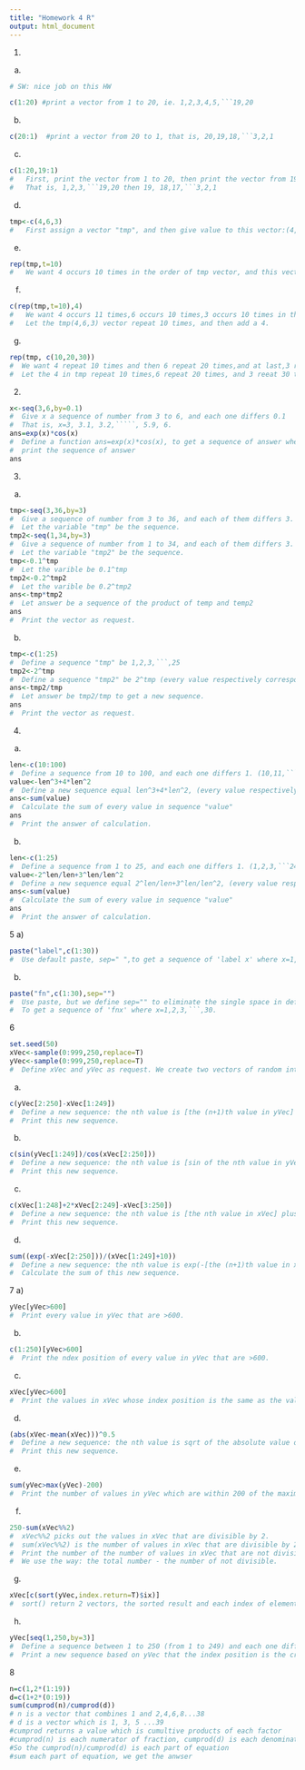 ```yaml
---
title: "Homework 4 R"  
output: html_document
---
```

1.
a)
```r
# SW: nice job on this HW

c(1:20) #print a vector from 1 to 20, ie. 1,2,3,4,5,```19,20
```

b)

```r
c(20:1)  #print a vector from 20 to 1, that is, 20,19,18,```3,2,1
```

c)
```r
c(1:20,19:1)  
#   First, print the vector from 1 to 20, then print the vector from 19 to 1.
#   That is, 1,2,3,```19,20 then 19, 18,17,```3,2,1
```

d)
```r
tmp<-c(4,6,3)
#   First assign a vector "tmp", and then give value to this vector:(4,6,3)
```

e)
```r
rep(tmp,t=10)  
#   We want 4 occurs 10 times in the order of tmp vector, and this vector end in a 3, that is let the tmp(4,6,3) vector repeat 10 times.
```

f)
```r
c(rep(tmp,t=10),4)
#   We want 4 occurs 11 times,6 occurs 10 times,3 occurs 10 times in the order of tmp vector, and this vector end in a 4.
#   Let the tmp(4,6,3) vector repeat 10 times, and then add a 4.
```

g)
```r
rep(tmp, c(10,20,30))
#  We want 4 repeat 10 times and then 6 repeat 20 times,and at last,3 repeat 30 times.
#  Let the 4 in tmp repeat 10 times,6 repeat 20 times, and 3 reeat 30 times.
```

2.
```r
x<-seq(3,6,by=0.1)
#  Give x a sequence of number from 3 to 6, and each one differs 0.1
#  That is, x=3, 3.1, 3.2,`````, 5.9, 6.
ans=exp(x)*cos(x)
#  Define a function ans=exp(x)*cos(x), to get a sequence of answer when x=3, 3.1, 3.2 ```5.9, 6.
#  print the sequence of answer
ans
```

3.
a)
```r
tmp<-seq(3,36,by=3) 
#  Give a sequence of number from 3 to 36, and each of them differs 3. 
#  Let the variable "tmp" be the sequence.
tmp2<-seq(1,34,by=3)
#  Give a sequence of number from 1 to 34, and each of them differs 3.
#  Let the variable "tmp2" be the sequence.
tmp<-0.1^tmp
#  Let the varible be 0.1^tmp
tmp2<-0.2^tmp2
#  Let the varible be 0.2^tmp2
ans<-tmp*tmp2
#  Let answer be a sequence of the product of temp and temp2
ans
#  Print the vector as request.
```

b)
```r
tmp<-c(1:25)
#  Define a sequence "tmp" be 1,2,3,```,25
tmp2<-2^tmp
#  Define a sequence "tmp2" be 2^tmp (every value respectively corresponding to the value in "tmp")
ans<-tmp2/tmp
#  Let answer be tmp2/tmp to get a new sequence.
ans
#  Print the vector as request.
```

4.
a)
```r
len<-c(10:100) 
#  Define a sequence from 10 to 100, and each one differs 1. (10,11,```99,100)
value<-len^3+4*len^2
#  Define a new sequence equal len^3+4*len^2, (every value respectively corresponding to the value in "len")
ans<-sum(value)
#  Calculate the sum of every value in sequence "value"
ans
#  Print the answer of calculation.
```

b)
```r
len<-c(1:25)
#  Define a sequence from 1 to 25, and each one differs 1. (1,2,3,```24,25)
value<-2^len/len+3^len/len^2
#  Define a new sequence equal 2^len/len+3^len/len^2, (every value respectively corresponding to the value in "len")
ans<-sum(value)
#  Calculate the sum of every value in sequence "value"
ans
#  Print the answer of calculation.

```

5
a)
```r
paste("label",c(1:30))
#  Use default paste, sep=" ",to get a sequence of 'label x' where x=1,2,3```,30.

```

b)
```r
paste("fn",c(1:30),sep="")
#  Use paste, but we define sep="" to eliminate the single space in default.
#  To get a sequence of 'fnx' where x=1,2,3,```,30.
```

6
```r
set.seed(50)
xVec<-sample(0:999,250,replace=T)
yVec<-sample(0:999,250,replace=T)
#  Define xVec and yVec as request. We create two vectors of random integers which are chosen with replacement from the integers 0,1,```,999. Both vectors have length 250.

```
a)
```r
c(yVec[2:250]-xVec[1:249])
#  Define a new sequence: the nth value is [the (n+1)th value in yVec] minus [the nth value in xVec] where n=1,2,3,```249.
#  Print this new sequence.
```
b)
```r
c(sin(yVec[1:249])/cos(xVec[2:250]))
#  Define a new sequence: the nth value is [sin of the nth value in yVec] divide by [cos of the (n+1)th value in xVec] where n=1,2,3,```,249.
#  Print this new sequence.
```
c)
```r
c(xVec[1:248]+2*xVec[2:249]-xVec[3:250])
#  Define a new sequence: the nth value is [the nth value in xVec] plus doubled [the (n+1)th value in xVec] minus [the (n+2)th value in xVec] where n=1,2,3,```,248.
#  Print this new sequence.
```
d)
```r
sum((exp(-xVec[2:250]))/(xVec[1:249]+10))
#  Define a new sequence: the nth value is exp(-[the (n+1)th value in xVec]) divide by [the nth value in xVec plus 10] where n=1,2,3,```,249.
#  Calculate the sum of this new sequence.
```
7
a)
```r
yVec[yVec>600]
#  Print every value in yVec that are >600.
```
b)
```r
c(1:250)[yVec>600]
#  Print the ndex position of every value in yVec that are >600.
```
c)
```r
xVec[yVec>600]
#  Print the values in xVec whose index position is the same as the values which are   > 600 in yVec.
```
d)
```r
(abs(xVec-mean(xVec)))^0.5
#  Define a new sequence: the nth value is sqrt of the absolute value of {[the nth value in xVec] minus [the mean value of xVec]} where n=1,2,3,```,250.
#  Print this new sequence.
```
e)
```r
sum(yVec>max(yVec)-200)
#  Print the number of values in yVec which are within 200 of the maximum value of yVec. (That is sum the numbers of items whose value are > (maximun-200))

```
f)
```r
250-sum(xVec%%2)
#  xVec%%2 picks out the values in xVec that are divisible by 2.
#  sum(xVec%%2) is the number of values in xVec that are divisible by 2.
#  Print the number of the number of values in xVec that are not divisible by 2.
#  We use the way: the total number - the number of not divisible.
```
g)
```r
xVec[c(sort(yVec,index.return=T)$ix)]
#  sort() return 2 vectors, the sorted result and each index of element when intex.return is True. Also you can use order() as well. $ix is pick the index part as we want, and xVex[c()] means that we read the correspongding value in xVec
```
h)
```r
yVec[seq(1,250,by=3)]
#  Define a sequence between 1 to 250 (from 1 to 249) and each one differs 3.
#  Print a new sequence based on yVec that the index position is the created sequence.
```
8
```r
n=c(1,2*(1:19))
d=c(1+2*(0:19))
sum(cumprod(n)/cumprod(d))
# n is a vector that combines 1 and 2,4,6,8...38
# d is a vector which is 1, 3, 5 ...39
#cumprod returns a value which is cumultive products of each factor
#cumprod(n) is each numerator of fraction, cumprod(d) is each denominator of fraction
#So the cumprod(n)/cumprod(d) is each part of equation
#sum each part of equation, we get the anwser
```


